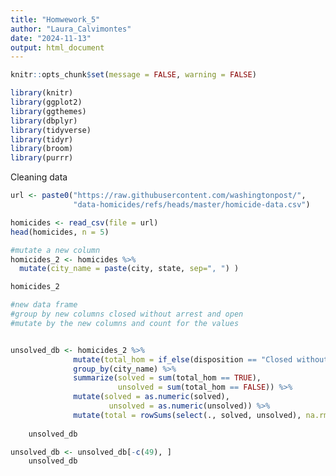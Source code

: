 ```yaml
---
title: "Homwework_5"
author: "Laura_Calvimontes"
date: "2024-11-13"
output: html_document
---
```

```r
knitr::opts_chunk$set(message = FALSE, warning = FALSE)
```


```r
library(knitr)
library(ggplot2)
library(ggthemes)
library(dbplyr)
library(tidyverse)
library(tidyr)
library(broom)
library(purrr)
```

Cleaning data 
```r
url <- paste0("https://raw.githubusercontent.com/washingtonpost/",
              "data-homicides/refs/heads/master/homicide-data.csv")

homicides <- read_csv(file = url)
head(homicides, n = 5)

#mutate a new column
homicides_2 <- homicides %>% 
  mutate(city_name = paste(city, state, sep=", ") )

homicides_2

#new data frame
#group by new columns closed without arrest and open
#mutate by the new columns and count for the values 


unsolved_db <- homicides_2 %>% 
              mutate(total_hom = if_else(disposition == "Closed without arrest"| disposition == "Closed by arrest", TRUE, FALSE)) %>% 
              group_by(city_name) %>% 
              summarize(solved = sum(total_hom == TRUE), 
                        unsolved = sum(total_hom == FALSE)) %>% 
              mutate(solved = as.numeric(solved),
                      unsolved = as.numeric(unsolved)) %>% 
              mutate(total = rowSums(select(., solved, unsolved), na.rm = TRUE))
            
    unsolved_db

unsolved_db <- unsolved_db[-c(49), ]
    unsolved_db

```

```r




```

